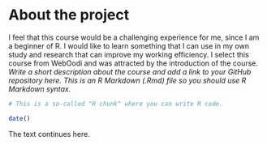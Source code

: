 
# About the project
I feel that this course would be a challenging experience for me, since I am a beginner of R. I would like to learn something that I can use in my own study and research that can improve my working efficiency. I select this course from WebOodi and was attracted by the introduction of the course.
*Write a short description about the course and add a link to your GitHub repository here. This is an R Markdown (.Rmd) file so you should use R Markdown syntax.*

```r
# This is a so-called "R chunk" where you can write R code.

date()

```
The text continues here.

